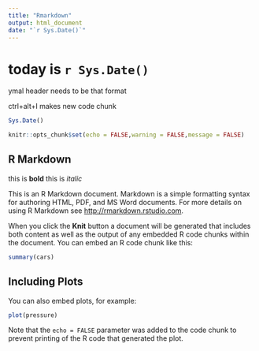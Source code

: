 ```yaml
---
title: "Rmarkdown"
output: html_document
date: "`r Sys.Date()`"
---
```

# today is `r Sys.Date()`

ymal header needs to be that format 

ctrl+alt+I makes new code chunk



```r
Sys.Date()
```

```r
knitr::opts_chunk$set(echo = FALSE,warning = FALSE,message = FALSE)
```

## R Markdown

this is **bold**
this is *italic*

This is an R Markdown document. Markdown is a simple formatting syntax for authoring HTML, PDF, and MS Word documents. For more details on using R Markdown see <http://rmarkdown.rstudio.com>.

When you click the **Knit** button a document will be generated that includes both content as well as the output of any embedded R code chunks within the document. You can embed an R code chunk like this:

```r
summary(cars)
```

## Including Plots

You can also embed plots, for example:

```r
plot(pressure)
```

Note that the `echo = FALSE` parameter was added to the code chunk to prevent printing of the R code that generated the plot.
